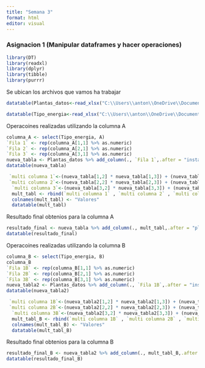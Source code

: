 ```yaml
---
title: "Semana 3"
format: html
editor: visual
---
```


### Asignacion 1 (Manipular dataframes y hacer operaciones)

```r
library(DT)
library(readxl)
library(dplyr)
library(tibble)
library(purrr)
```

Se ubican los archivos que vamos ha trabajar

```r
datatable(Plantas_datos<-read_xlsx("C:\\Users\\anton\\OneDrive\\Documentos\\Ejemplos_R\\datos_asignacion_2_data_1.xlsx"))

datatable(Tipo_energia<-read_xlsx("C:\\Users\\anton\\OneDrive\\Documentos\\Ejemplos_R\\datos_asignacion_2_data_2.xlsx"))
```
Operacoines realizadas utilizando la columna A

```r
columna_A <- select(Tipo_energia, A)
`Fila 1` <- rep(columna_A[1,1] %>% as.numeric)
`Fila 2` <- rep(columna_A[2,1] %>% as.numeric)
`Fila 3` <- rep(columna_A[3,1] %>% as.numeric)
nueva_tabla <- Plantas_datos %>% add_column(., `Fila 1`,.after = "instalada") %>% add_column(., `Fila 2`,.after = "generacion") %>% add_column(., `Fila 3`,.after = "firme")
datatable(nueva_tabla)
```

```r
 `multi columna 1`<-(nueva_tabla[1,2] * nueva_tabla[1,3]) + (nueva_tabla[1,4] * nueva_tabla[1,5]) + (nueva_tabla[1,6] * nueva_tabla[1,7])
 `multi columna 2`<-(nueva_tabla[2,2] * nueva_tabla[2,3]) + (nueva_tabla[2,4] * nueva_tabla[2,5]) + (nueva_tabla[2,6] * nueva_tabla[2,7])
  `multi columna 3`<-(nueva_tabla[3,2] * nueva_tabla[3,3]) + (nueva_tabla[3,4] * nueva_tabla[3,5]) + (nueva_tabla[3,6] * nueva_tabla[3,7])
  mult_tabl <- rbind(`multi columna 1` , `multi columna 2` , `multi columna 3`)
  colnames(mult_tabl) <- "Valores"
  datatable(mult_tabl)
```

Resultado final obtenios para la columna A

```r
resultado_final <- nueva_tabla %>% add_column(., mult_tabl,.after = "planta")
datatable(resultado_final)
```

Operacoines realizadas utilizando la columna B

```r
columna_B <- select(Tipo_energia, B)
columna_B
`Fila 1B` <- rep(columna_B[1,1] %>% as.numeric)
`Fila 2B` <- rep(columna_B[2,1] %>% as.numeric)
`Fila 3B` <- rep(columna_B[3,1] %>% as.numeric)
nueva_tabla2 <- Plantas_datos %>% add_column(., `Fila 1B`,.after = "instalada") %>% add_column(., `Fila 2B`,.after = "generacion") %>% add_column(., `Fila 3B`,.after = "firme")
datatable(nueva_tabla2)
```

```r
 `multi columna 1B`<-(nueva_tabla2[1,2] * nueva_tabla2[1,3]) + (nueva_tabla2[1,4] * nueva_tabla2[1,5]) + (nueva_tabla2[1,6] * nueva_tabla2[1,7])
 `multi columna 2B`<-(nueva_tabla2[2,2] * nueva_tabla2[2,3]) + (nueva_tabla2[2,4] * nueva_tabla2[2,5]) + (nueva_tabla2[2,6] * nueva_tabla2[2,7])
  `multi columna 3B`<-(nueva_tabla2[3,2] * nueva_tabla2[3,3]) + (nueva_tabla2[3,4] * nueva_tabla2[3,5]) + (nueva_tabla2[3,6] * nueva_tabla2[3,7])
  mult_tabl_B <- rbind(`multi columna 1B` , `multi columna 2B` , `multi columna 3B`)
  colnames(mult_tabl_B) <- "Valores"
  datatable(mult_tabl_B)
```

Resultado final obtenios para la columna B

```r
resultado_final_B <- nueva_tabla2 %>% add_column(., mult_tabl_B,.after = "planta")
datatable(resultado_final_B)
```
